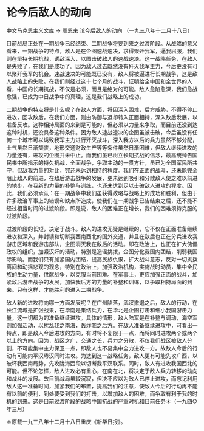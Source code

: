 # 论今后敌人的动向

中文马克思主义文库 -> 周恩来
论今后敌人的动向
（一九三八年十二月十八日）

目前战局正处在一期战争已经结束、二期战争将要到来之过渡阶段。从战略的意义看来，一期战争的特点，敌人是在企图速战速决，求得聚歼我军，逼我屈服，我们则在坚持长期抗战，诱敌深入，以图击破敌人的速战速决。这一战略任务，在敌人是失败了，在我们是成功了。因为敌人过去既然没有歼灭我军主力，今后更没有可以聚歼我军的机会。速战速决的可能既已没有，敌人将被逼进行长期战争，这是敌人战略上的失败。在我们则经过这十七个月的战斗，证明给全中国和全世界的人看，中国的长期抗战，不仅是必须，而且是绝对的可能。敌人愈陷愈深，我们愈战愈强，已成为中日战争中的真理，这是我们战略上的成功。
 

二期战争的特点将是什么呢？在敌人方面，将因深入困难，后方威胁，不得不停止进攻，回攻敌后，在我们方面，则由防御与退却转入正面相持，深入敌后发展，以准备反攻。这种相持局面的来到是可能的，但必须以力量来争取，而目前还没到达这种时机，还没具备这种条件。因为敌人速战速决的企图虽被击破，今后虽没有任何一个城市可以诱致我军主力进行歼灭战斗，深入我方以后的兵力虽然不够分配，士气虽然日渐颓丧，地形交通财政生产等等条件虽然日渐困难，但敌人继续进攻的力量还有，进攻的企图并未中止。而我们虽已树立长期抗战的信念，最高统帅告国民书中所指示的持久抗战，全面战争，争取主动的一贯方针，虽已为全国军民所共守，但敌我力量的对比，究还未达到相持的程度。我们在正面的战斗，还未能完全阻止敌人的前进，在敌后游击战争的发展，更未达到吸引和分散敌人使之难以前进的地步，在我新的力量的补整与训练，也还未达到足以击破敌人进攻的程度。因此，我们必须承认：在一期战争中我们虽获得政略与战略上的成功和胜利，但由于许多政治军事上的错误和缺点所造成，使我们在一期战争已告结束之后，还不能不经过相当时间的过渡阶段。即是说，敌人的困难正在增长，我们的困难须待克服的过渡阶段。

过渡阶段的长短，决定于战斗。敌人的进攻无疑是继续的，它不仅在正面准备继续进攻和深入，并封锁和切断我西南西北的国外交通，并且在敌后也正在分兵进攻我游击区域和我游击部队，企图消灭我在敌后的活动。即在政治上，也正在扩大傀儡政权的组织，加紧汉奸的活动，特别是造谣挑拨，企图分化我国内团结，削弱我国际影响。而我们只有加紧国内团结，提高民族仇恨，扩大战斗意志，反对一切挑拨离间和动摇悲观的观念，特别在政治上，加强政治机构，实施战时动员，集中全民族的生动力量，供献战争，以克服当前困难。在军事上，更应加强正面的战斗，加紧敌后游击战争的发展，加快我后方的力量的补整和训练，以争取相持局面的到来。只有这样，才能胜利的进入二期战争。

敌人新的进攻将向哪一方面发展呢？在广州陷落，武汉撤退之后，敌人的行动，在长江流域是扩张战果，在华南是集结兵力，在华北是企图打击和缩小我国游击力量，这一切都为的准备继续进攻。具体的情形，敌人陆军是在补整与调动，海空军则加强活动，以扰乱我之南海，轰炸我之后方。在敌人准备继续进攻中，可看出一特点，即是敌人今后进攻的方向，有时将不复限于一点，而将同时进攻两个或两个以上的方向。因为，战区之广，交通之长，兵力之分散，不仅我们战区被敌人分割，不可能集中主力保卫一点，即敌人也不易集中全力进攻一方。故敌人今后的行动有可能向平汉粤汉同时进攻。为达到这一战略任务，敌人更有可能先攻广西，以破坏我西南局势，先攻陇海西段以切断我平汉联系。同时，敌人有进攻我国西北的可能。但不论怎样，敌人进攻必有重心，在南在北，将决定于敌人兵力转移的动向和战斗的发展。故目前战局虽较沉寂，但决不应以为敌人已停止进攻，而忘记利用敌人这一准备时间，加紧我们的布置，提高我们的注意，使敌人今后的行动再不能有以前的便利，到处要受到我们的打击，以增加敌人的困难，而争取有利于我的时机的到来。这是目前过渡阶段的战略中国抗战的严重时机和目前任务＊（一九四○年三月）

＊原载一九三八年十二月十八日重庆《新华日报》。

